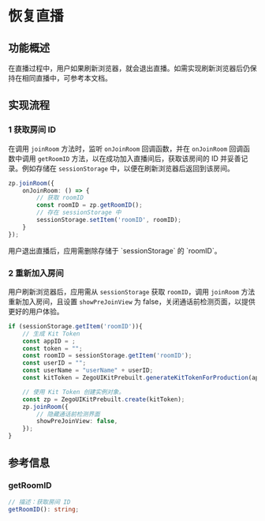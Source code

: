 # 恢复直播

## 功能概述

在直播过程中，用户如果刷新浏览器，就会退出直播。如需实现刷新浏览器后仍保持在相同直播中，可参考本文档。

## 实现流程

### 1 获取房间 ID

在调用 `joinRoom` 方法时，监听 `onJoinRoom` 回调函数，并在 `onJoinRoom` 回调函数中调用 `getRoomID` 方法，以在成功加入直播间后，获取该房间的 ID 并妥善记录。例如存储在 `sessionStorage` 中，以便在刷新浏览器后返回到该房间。

```ts
zp.joinRoom({
    onJoinRoom: () => {
        // 获取 roomID
        const roomID = zp.getRoomID();
        // 存在 sessionStorage 中
        sessionStorage.setItem('roomID', roomID);
    }   
});
```
<Note title="Note">
用户退出直播后，应用需删除存储于 `sessionStorage` 的 `roomID`。
</Note>

### 2 重新加入房间

用户刷新浏览器后，应用需从 `sessionStorage` 获取 `roomID`，调用 `joinRoom` 方法重新加入房间，且设置 `showPreJoinView` 为 false，关闭通话前检测页面，以提供更好的用户体验。

```ts
if (sessionStorage.getItem('roomID')){
    // 生成 Kit Token
    const appID = ;
    const token = "";
    const roomID = sessionStorage.getItem('roomID');
    const userID = "";
    const userName = "userName" + userID;    
    const kitToken = ZegoUIKitPrebuilt.generateKitTokenForProduction(appID, token, roomID, userID, userName);

    // 使用 Kit Token 创建实例对象。
    const zp = ZegoUIKitPrebuilt.create(kitToken);
    zp.joinRoom({
        // 隐藏通话前检测界面
        showPreJoinView: false,
    });
}
```

## 参考信息

### getRoomID

```ts
// 描述：获取房间 ID
getRoomID(): string;
```
